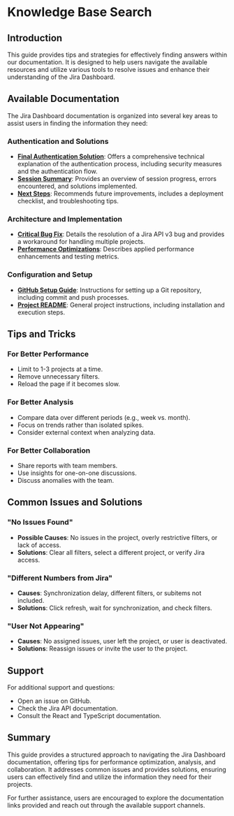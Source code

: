 # Knowledge Base Search

## Introduction

This guide provides tips and strategies for effectively finding answers within our documentation. It is designed to help users navigate the available resources and utilize various tools to resolve issues and enhance their understanding of the Jira Dashboard.

## Available Documentation

The Jira Dashboard documentation is organized into several key areas to assist users in finding the information they need:

### Authentication and Solutions

- **[Final Authentication Solution](./SOLUCAO_FINAL_AUTENTICACAO.md)**: Offers a comprehensive technical explanation of the authentication process, including security measures and the authentication flow.
- **[Session Summary](./RESUMO_SESSAO_FINAL.md)**: Provides an overview of session progress, errors encountered, and solutions implemented.
- **[Next Steps](./PROXIMOS_PASSOS.md)**: Recommends future improvements, includes a deployment checklist, and troubleshooting tips.

### Architecture and Implementation

- **[Critical Bug Fix](./CORRECAO_CRITICA_IMPLEMENTADA.md)**: Details the resolution of a Jira API v3 bug and provides a workaround for handling multiple projects.
- **[Performance Optimizations](./OTIMIZACOES_PERFORMANCE.md)**: Describes applied performance enhancements and testing metrics.

### Configuration and Setup

- **[GitHub Setup Guide](./GUIA_GITHUB_SETUP.md)**: Instructions for setting up a Git repository, including commit and push processes.
- **[Project README](./README.md)**: General project instructions, including installation and execution steps.

## Tips and Tricks

### For Better Performance

- Limit to 1-3 projects at a time.
- Remove unnecessary filters.
- Reload the page if it becomes slow.

### For Better Analysis

- Compare data over different periods (e.g., week vs. month).
- Focus on trends rather than isolated spikes.
- Consider external context when analyzing data.

### For Better Collaboration

- Share reports with team members.
- Use insights for one-on-one discussions.
- Discuss anomalies with the team.

## Common Issues and Solutions

### "No Issues Found"

- **Possible Causes**: No issues in the project, overly restrictive filters, or lack of access.
- **Solutions**: Clear all filters, select a different project, or verify Jira access.

### "Different Numbers from Jira"

- **Causes**: Synchronization delay, different filters, or subitems not included.
- **Solutions**: Click refresh, wait for synchronization, and check filters.

### "User Not Appearing"

- **Causes**: No assigned issues, user left the project, or user is deactivated.
- **Solutions**: Reassign issues or invite the user to the project.

## Support

For additional support and questions:

- Open an issue on GitHub.
- Check the Jira API documentation.
- Consult the React and TypeScript documentation.

## Summary

This guide provides a structured approach to navigating the Jira Dashboard documentation, offering tips for performance optimization, analysis, and collaboration. It addresses common issues and provides solutions, ensuring users can effectively find and utilize the information they need for their projects.

For further assistance, users are encouraged to explore the documentation links provided and reach out through the available support channels.
